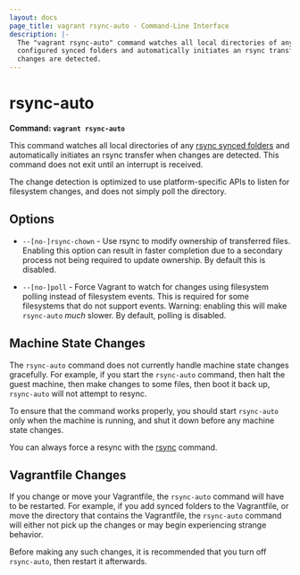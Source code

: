 ```yaml
---
layout: docs
page_title: vagrant rsync-auto - Command-Line Interface
description: |-
  The "vagrant rsync-auto" command watches all local directories of any rsync
  configured synced folders and automatically initiates an rsync transfer when
  changes are detected.
---
```


# rsync-auto

**Command: `vagrant rsync-auto`**

This command watches all local directories of any
[rsync synced folders](/vagrant/docs/synced-folders/rsync) and automatically
initiates an rsync transfer when changes are detected. This command does
not exit until an interrupt is received.

The change detection is optimized to use platform-specific APIs to listen
for filesystem changes, and does not simply poll the directory.

## Options

- `--[no-]rsync-chown` - Use rsync to modify ownership of transferred files. Enabling
  this option can result in faster completion due to a secondary process not being
  required to update ownership. By default this is disabled.

- `--[no-]poll` - Force Vagrant to watch for changes using filesystem
  polling instead of filesystem events. This is required for some filesystems
  that do not support events. Warning: enabling this will make `rsync-auto`
  _much_ slower. By default, polling is disabled.

## Machine State Changes

The `rsync-auto` command does not currently handle machine state changes
gracefully. For example, if you start the `rsync-auto` command, then
halt the guest machine, then make changes to some files, then boot it
back up, `rsync-auto` will not attempt to resync.

To ensure that the command works properly, you should start `rsync-auto`
only when the machine is running, and shut it down before any machine
state changes.

You can always force a resync with the [rsync](/vagrant/docs/cli/rsync) command.

## Vagrantfile Changes

If you change or move your Vagrantfile, the `rsync-auto` command will have
to be restarted. For example, if you add synced folders to the Vagrantfile,
or move the directory that contains the Vagrantfile, the `rsync-auto`
command will either not pick up the changes or may begin experiencing
strange behavior.

Before making any such changes, it is recommended that you turn off
`rsync-auto`, then restart it afterwards.
